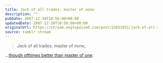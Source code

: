 ```yaml
---
title: Jack of all trades, master of none
description: ""
pubDate: 2007-12-30T10:58:00+00:00
updatedDate: 2007-12-30T10:58:00+00:00
originalUrl: https://stream.anglepoised.com/post/22651931/jack-of-all-trades-master-of-none
source: tumblr stream
---
```


> Jack of all trades, master of none,

...<a href="http://en.wikipedia.org/wiki/Jack_of_all_trades,_master_of_none">though ofttimes better than master of one</a>.
